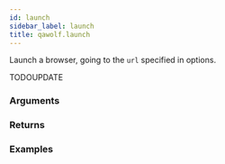 ```yaml
---
id: launch
sidebar_label: launch
title: qawolf.launch
---
```



<Syntax code="launch(options)" />

Launch a browser, going to the `url` specified in options.

TODOUPDATE

### Arguments

### Returns

### Examples
